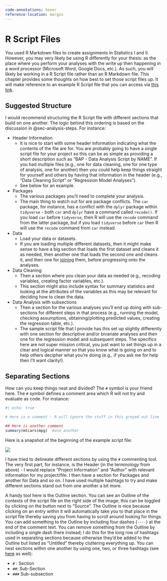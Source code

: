 ```yaml
---
code-annotations: hover
reference-location: margin
---
```


# R Script Files {#sec-r-script-files}

You used R Markdown files to create assignments in Statistics I and II. However, you may very likely be using R differently for your thesis: as the place where you perform your analyses with the write up then happening in a word processor (Microsoft Word, Google Docs, etc.). As such, you will likely be working in a R Script file rather than an R Markdown file. This chapter provides some thoughts on how best to set those script files up. It will make reference to an example R Script file that you can access via [this link](https://surfdrive.surf.nl/files/index.php/s/ffmaNaUFIkJgGme){target="_blank"}.

## Suggested Structure

I would recommend structuring the R Script file with different sections that build on one another. The logic behind this ordering is based on the discussion in @sec-analysis-steps. For instance:

-   Header Information
    -   It is nice to start with some header information indicating what the contents of the file are for. You are probably going to have a single script file for your project so this can be as simple as providing a short description such as "BAP - Data Analysis Script by NAME". If you had multiple files (e.g., one for data cleaning, one for one type of analysis, one for another) then you could help keep things straight for yourself and others by having that information in the header (e.g., "Data Cleaning Script" or "Regression Model Analyses").
    -   See below for an example.
-   Packages
    -   The various packages you'll need to complete your analysis.
    -   The main thing to watch out for are package conflicts. The `car` package, for instance, has a conflict with the `dplyr` package within `tidyverse` - both `car` and `dplyr` have a command called `recode()`. If you load `car` before `tidyverse`, then R will use the `recode` command from the latter package, but if you load `tidyverse` before `car` then R will use the `recode` command from `car` instead.
-   Data
    -   Load your data or datasets.
    -   If you are loading multiple different datasets, then it might make sense to have a big section that loads the first dataset and cleans it as needed, then another one that loads the second one and cleans it, and then one for [joining](https://poweleiden.github.io/statistics1/data_06_merging_data.html){target="_blank"} them, before progressing onto the analyses.
-   Data Cleaning
    -   Then a section where you clean your data as needed (e.g., recoding variables, creating factor variables, etc.).
    -   This section might also include syntax for summary statistics and looking at the attributes of the variables as this may be relevant for deciding how to clean the data.
-   Data Analysis with subsections
    -   Then a section for the various analyses you'll end up doing with sub-sections for different steps in that process (e.g., running the model, checking assumptions, obtaining/plotting predicted values, creating the regression table, etc.).
    -   The sample script file that I provide has this set up slightly differently with one section for descriptive and/or bivariate analyses and then one for the regression model and subsequent steps. The specifics here are not super mission critical, you just want to set things up in a clear and logical manner so that you know what is going on and to help others decipher what you're doing (e.g., if you ask me for help then I'll want clarity!).

## Separating Sections

How can you keep things neat and divided? The `#` symbol is your friend here. The `#` symbol defines a comment area which R will not try and evaluate as code. For instance:

```r
#| echo: true

# Here is a comment - R will ignore the stuff in this greyed out line

## Here is another comment
summary(mtcars$mpg)  #and another

```

Here is a snapshot of the beginning of the example script file:

![](images/script_ex.png){.lightbox}

I have tried to delineate different sections by using the `#` commenting tool. The very first part, for instance, is the Header (in the terminology from above) - I would replace "Project Information" and "Author" with relevant information for my project/file. I then have a section for Packages and another for Data and so on. I have used multiple hashtags to try and make different sections stand out from one another a bit more.

A handy tool here is the Outline section. You can see an Outline of the contexts of the script file on the right side of the image; this can be toggled by clicking on the button next to "Source". The Outline is nice because clicking on an entry within it will automatically take you to that place in the script file thereby saving you from having to scroll around looking for things. You can add something to the Outline by including four dashes (`----`) at the end of the comment text. You can remove something from the Outline by including a single dash there instead; I do this for the long row of hashtags used in separating sections because otherwise they'd be added to the Outline but listed as "Untitled" thereby cluttering everything up. You can nest sections within one another by using one, two, or three hashtags (see [here](https://posit.co/blog/rstudio-v1-4-preview-little-things/){target="_blank"} as well):

-   `#` : Section
-   `##`: Sub-Section
-   `###` Sub-subsection
